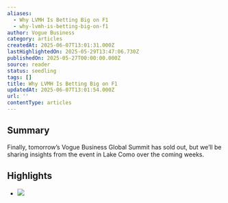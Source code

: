 ```yaml
---
aliases:
  - Why LVMH Is Betting Big on F1
  - why-lvmh-is-betting-big-on-f1
author: Vogue Business
category: articles
createdAt: 2025-06-07T13:01:31.000Z
lastHighlightedOn: 2025-05-29T13:47:06.730Z
publishedOn: 2025-05-27T00:00:00.000Z
source: reader
status: seedling
tags: []
title: Why LVMH Is Betting Big on F1
updatedAt: 2025-06-07T13:01:54.000Z
url: ''
contentType: articles
---
```

## Summary

Finally, tomorrow’s Vogue Business Global Summit has sold out, but we’ll be sharing insights from the event in Lake Como over the coming weeks.

## Highlights

- ![](https://media.sailthru.com/composer/images/sailthru-prod-67n/CN_LOGO_STANDARD2_WHITE.png)
